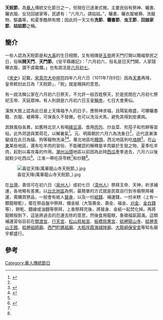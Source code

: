 '''天貺節'''，為[[華人|華人]]傳統文化節日之一，但現在已逐漸式微。主要民俗有祭神、曬書、曬衣服、女兒回娘家等，民諺有：“六月六，請姑姑。”，曬書、曬衣服被褥、洗寵物、驅蟲等，和夏季酷熱有關；因此同一天又有'''洗節'''、'''曬書節'''、'''虫王節'''、'''回娘家節'''、'''姑姑節'''之稱。

==簡介==
一些人認為天貺節是和[[大禹|大禹]]的生日相關，又有相傳是[[玉帝|玉帝]]將天門打開以賜福黎民之日，俗稱'''開天門'''、'''天門節'''。《安平縣雜記》：「六月初六，俗名是日天門開，人家競曝衣服，謂不虞霉爛。」也有說法是[[六月初七|六月初七]]。

《[[宋史|宋史]]》記載，[[宋真宗|宋真宗]][[大中祥符|大中祥符]]四年六月六日（1011年7月9日）因為[[天書|天書]]再降，皇帝敕封此日為「天貺節」，「貺」就是賜與的意思。

有一說法稱公家在六月初六日祭天，不允許一般百姓祭天，於是民間在六月初七祭祀玉帝、天庭眾神。有人則說是六月初六日玉皇[[稱帝|稱帝]]，七日大會衆仙。

漢族大致上認為此日是上天降福予人的日子，應祭神求福，且陽氣極盛，可曝曬書籍、衣服、被褥等，可保長久不發黴。也可以洗浴犬馬，避免其得到皮膚病。

其餘風俗各異，如舊時北京人有喝[[綠豆湯|綠豆湯]]、食用[[肉包|肉包]]、炒韭菜、煎茄子和煎餅等習俗。此外郊遊與賞荷花，以解暑氣<ref name=tz0>{{cite web | url=http://big5.china.com.cn/guoqing/2015-07/22/content_36118467.htm | title=老北京六月六風俗 | accessdate=July 22, 2015 | archive-date=2016-06-30 | archive-url=https://web.archive.org/web/20160630204926/http://big5.china.com.cn/guoqing/2015-07/22/content_36118467.htm | dead-url=no }}</ref>。元、明兩朝於六月六為洗象日<ref name=tz0/>，近代逐漸演變成在此日為貓、狗等寵物洗澡<ref name=tz1>{{cite web | url=http://blog.sina.com.cn/s/blog_3e28c1710102vlkp.html | title=六月六風俗 | accessdate=July 16, 2015 | archive-date=2016-08-13 | archive-url=https://web.archive.org/web/20160813135952/http://blog.sina.com.cn/s/blog_3e28c1710102vlkp.html | dead-url=no }}</ref><ref name=tz2>{{cite web | url=http://cms.tangqiao.sh.cn/tq/tq/picture/20140527/2014052709494400074.pdf | title=六月六習俗 | accessdate=May 27, 2014 | archive-url=https://web.archive.org/web/20160812111056/http://cms.tangqiao.sh.cn/tq/tq/picture/20140527/2014052709494400074.pdf | archive-date=2016-08-12 | dead-url=yes }}</ref>。華北地區吃[[饅頭|饅頭]]，西北地區則吃[[烙餅|烙餅]]<ref name=tz1/>。在[[山東|山東]]某些地區，還有吃羊肉的習俗，不能確認的解釋是羊肉屬於生發之物，夏季吃羊肉，起到以毒攻毒的作用。[[潮州|潮州]][[汕頭|汕頭]]地區以前因為此時[[西瓜|西瓜]]產季過去，六月六以後就較少吃西瓜<ref name=tz3>{{cite web | url=http://www.yogeev.com/article/33354.html | title=六月六食俗 | accessdate=June 5, 2013 | archive-date=2016-04-16 | archive-url=https://web.archive.org/web/20160416092628/http://www.yogeev.com/article/33354.html | dead-url=no }}</ref>。江淮一帶吃茯苓糕<ref name=tz2/>和炒麵<ref name=tz3/>。

[[File:喜從天降(萬華龍山寺天貺節_).jpg|thumb]]

在[[台灣|台灣]]，善信可在初六日（[[泉州人|泉州人]]）或初七日（[[漳州人|漳州人]]）祭拜玉帝、天神，祈求補運，各地略有差異。以[[臺北都會區|台北地區]]為例，最簡單的方式就是民眾自行到寺廟祭拜補運，需購買祭品，一般會有紙人[[替身|替身]]，以及一份[[紙錢|紙錢]]、補運錢，一份米糕（上有一顆龍眼乾），擺在祭品盤中祭拜，備金紙（大箔壽金、壽金、福金、[[刈金|刈金]]、[[金白錢|金白錢]]等）、餅乾、麵線或油麵等祭拜，上香祭拜完後，將替身、金紙一起焚化掉。再將龍眼殼剝下，這是將過去的厄運去除的意思，然後食用龍眼，象徵福氣圓滿。這類補運習俗目前在[[關渡宮|關渡宮]]、[[行天宮|行天宮]]、[[松山慈祐宮|松山慈祐宮]]、[[板橋慈惠宮|板橋慈惠宮]]、[[艋舺龍山寺|艋舺龍山寺]]、[[艋舺青山王館|艋舺青山王館]]、[[艋舺祖師廟|艋舺祖師廟]]、[[西門町媽祖廟|西門町媽祖廟]]、[[大稻埕霞海城隍廟|大稻埕霞海城隍廟]]、[[大龍峒保安宮|大龍峒保安宮]]等知名廟宇都盛行。

==參考==
{{Reflist|2}}
{{大中华地区特有传统节日}}

[[Category:華人傳統節日|Category:華人傳統節日]]